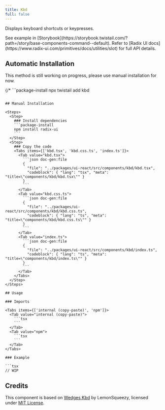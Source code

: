 ```yaml
---
title: Kbd
full: false
---
```


Displays keyboard shortcuts or keypresses.

<Callout type='info'>
  See example in [Storybook](https://storybook.twistail.com/?path=/story/base-components-command--default).
  Refer to [Radix UI docs](https://www.radix-ui.com/primitives/docs/utilities/slot) for full API details.
</Callout>

## Automatic Installation

<Callout type='warn'>
  This method is still working on progress, please use manual installation for now.
</Callout>

{/* ```package-install
npx twistail add kbd
``` */}

## Manual Installation

<Steps>
  <Step>
    ### Install dependencies
    ```package-install
    npm install radix-ui
    ```
  </Step>
  <Step>
    ### Copy the code
    <Tabs items={['kbd.tsx', 'kbd.css.ts', 'index.ts']}>
      <Tab value="kbd.tsx">
        ```json doc-gen:file
        {
          "file": "../packages/ui-react/src/components/kbd/kbd.tsx",
          "codeblock": { "lang": "tsx", "meta": "title=\"components/kbd/kbd.tsx\"" }
        }
        ```
      </Tab>
      <Tab value="kbd.css.ts">
        ```json doc-gen:file
        {
          "file": "../packages/ui-react/src/components/kbd/kbd.css.ts",
          "codeblock": { "lang": "ts", "meta": "title=\"components/kbd/kbd.css.ts\"" }
        }
        ```
      </Tab>
      <Tab value="index.ts">
        ```json doc-gen:file
        {
          "file": "../packages/ui-react/src/components/kbd/index.ts",
          "codeblock": { "lang": "ts", "meta": "title=\"components/kbd/index.ts\"" }
        }
        ```
      </Tab>
    </Tabs>
  </Step>
</Steps>

## Usage

### Imports

<Tabs items={['internal (copy-paste)', 'npm']}>
  <Tab value="internal (copy-paste)">
    ```tsx
    ```
  </Tab>
  <Tab value="npm">
    ```tsx
    ```
  </Tab>
</Tabs>

### Example

```tsx
// WIP
```

## Credits

This component is based on [Wedges Kbd](https://github.com/lmsqueezy/wedges/tree/main/packages/wedges/src/components/Kbd)
by LemonSqueezy, licensed under [MIT License](https://github.com/lmsqueezy/wedges/blob/main/LICENSE).
